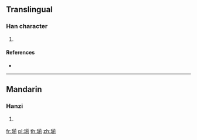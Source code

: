 ==Translingual==

===Han character===
{{Han char|rn=96|rad=玉|as=09|sn=13|four=18121|canj=MGTBN}}

# {{defn|Han|sort=玉09}}

====References====
* {{Han ref|kx=0737.100|dkj=21112|dj=1148.130|hdz=21128.070|uh=7450|ud=29776|bh=DEB9|bd=57017}}

----

==Mandarin==

===Hanzi===
{{cmn-hanzi|pin=[[jiǎn]] ([[jian3]])|wg=chien<sup>3</sup>}}

# {{defn|lang=cmn|sort=玉09}}

[[fr:瑐]]
[[pl:瑐]]
[[th:瑐]]
[[zh:瑐]]